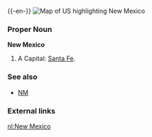 {{wikipedia}}
{{-en-}}
[[Image:Map of USA highlighting New Mexico.png|thumb|right|Map of US highlighting New Mexico]]

===Proper Noun===
'''New Mexico'''
#A {{USstate}}  Capital: [[Santa Fe]].
===See also===
*[[NM]]
===External links===
{{pedialite}}

[[nl:New Mexico]]